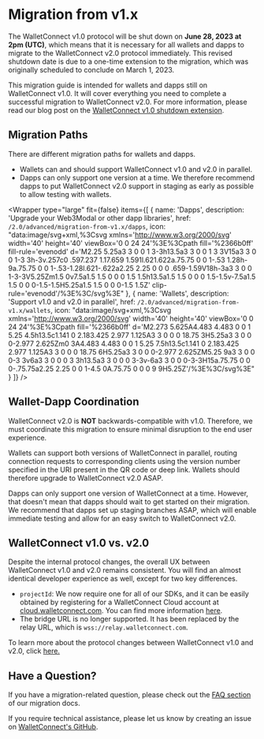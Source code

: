 
# Migration from v1.x

The WalletConnect v1.0 protocol will be shut down on **June 28, 2023 at 2pm (UTC)**, which means that it is necessary for all wallets and dapps to migrate to the WalletConnect v2.0 protocol immediately. This revised shutdown date is due to a one-time extension to the migration, which was originally scheduled to conclude on March 1, 2023.

This migration guide is intended for wallets and dapps still on WalletConnect v1.0. It will cover everything you need to complete a successful migration to WalletConnect v2.0. For more information, please read our blog post on the [WalletConnect v1.0 shutdown extension](https://medium.com/walletconnect/weve-reset-the-clock-on-the-walletconnect-v1-0-shutdown-now-scheduled-for-june-28-2023-ead2d953b595).

## Migration Paths

There are different migration paths for wallets and dapps.

- Wallets can and should support WalletConnect v1.0 and v2.0 in parallel.
- Dapps can only support one version at a time. We therefore recommend dapps to put WalletConnect v2.0 support in staging as early as possible to allow testing with wallets.

<Wrapper
  type="large"
  fit={false}
  items={[
    {
      name: 'Dapps',
      description: 'Upgrade your Web3Modal or other dapp libraries',
      href: `/2.0/advanced/migration-from-v1.x/dapps`,
      icon: "data:image/svg+xml,%3Csvg xmlns='http://www.w3.org/2000/svg' width='40' height='40' viewBox='0 0 24 24'%3E%3Cpath fill='%2366b0ff' fill-rule='evenodd' d='M2.25 5.25a3 3 0 0 1 3-3h13.5a3 3 0 0 1 3 3V15a3 3 0 0 1-3 3h-3v.257c0 .597.237 1.17.659 1.591l.621.622a.75.75 0 0 1-.53 1.28h-9a.75.75 0 0 1-.53-1.28l.621-.622a2.25 2.25 0 0 0 .659-1.59V18h-3a3 3 0 0 1-3-3V5.25Zm1.5 0v7.5a1.5 1.5 0 0 0 1.5 1.5h13.5a1.5 1.5 0 0 0 1.5-1.5v-7.5a1.5 1.5 0 0 0-1.5-1.5H5.25a1.5 1.5 0 0 0-1.5 1.5Z' clip-rule='evenodd'/%3E%3C/svg%3E"
    },
    {
      name: 'Wallets',
      description: 'Support v1.0 and v2.0 in parallel',
      href: `/2.0/advanced/migration-from-v1.x/wallets`,
      icon: "data:image/svg+xml,%3Csvg xmlns='http://www.w3.org/2000/svg' width='40' height='40' viewBox='0 0 24 24'%3E%3Cpath fill='%2366b0ff' d='M2.273 5.625A4.483 4.483 0 0 1 5.25 4.5h13.5c1.141 0 2.183.425 2.977 1.125A3 3 0 0 0 18.75 3H5.25a3 3 0 0 0-2.977 2.625Zm0 3A4.483 4.483 0 0 1 5.25 7.5h13.5c1.141 0 2.183.425 2.977 1.125A3 3 0 0 0 18.75 6H5.25a3 3 0 0 0-2.977 2.625ZM5.25 9a3 3 0 0 0-3 3v6a3 3 0 0 0 3 3h13.5a3 3 0 0 0 3-3v-6a3 3 0 0 0-3-3H15a.75.75 0 0 0-.75.75a2.25 2.25 0 0 1-4.5 0A.75.75 0 0 0 9 9H5.25Z'/%3E%3C/svg%3E"
    }
  ]}
/>

## Wallet-Dapp Coordination

WalletConnect v2.0 is **NOT** backwards-compatible with v1.0. Therefore, we must coordinate this migration to ensure minimal disruption to the end user experience.

Wallets can support both versions of WalletConnect in parallel, routing connection requests to corresponding clients using the version number specified in the URI present in the QR code or deep link. Wallets should therefore upgrade to WalletConnect v2.0 ASAP.

Dapps can only support one version of WalletConnect at a time. However, that doesn't mean that dapps should wait to get started on their migration. We recommend that dapps set up staging branches ASAP, which will enable immediate testing and allow for an easy switch to WalletConnect v2.0.

## WalletConnect v1.0 vs. v2.0

Despite the internal protocol changes, the overall UX between WalletConnect v1.0 and v2.0 remains consistent. You will find an almost identical developer experience as well, except for two key differences.

- `projectId`: We now require one for all of our SDKs, and it can be easily obtained by registering for a WalletConnect Cloud account at [cloud.walletconnect.com](https://cloud.walletconnect.com/sign-up). You can find more information [here](../../cloud/relay).
- The bridge URL is no longer supported. It has been replaced by the relay URL, which is `wss://relay.walletconnect.com`.

To learn more about the protocol changes between WalletConnect v1.0 and v2.0, click [here.](./what-changed-from-v1.0.md)


## Have a Question?

If you have a migration-related question, please check out the [FAQ section](./migration-faq.md) of our migration docs.

If you require technical assistance, please let us know by creating an issue on [WalletConnect's GitHub](https://github.com/orgs/WalletConnect/discussions/categories/v1-v2-migration-support).
